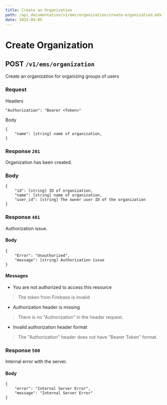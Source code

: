 ```yaml
---
title: Create an Organization
path: /api_documentation/v1/ems/organization/create-organization.mdx
date: 2025-04-05
---
```


# Create Organization

## POST `/v1/ems/organization`

Create an organization for organizing groups of users

### Request

Headers

```
"Authorization": "Bearer <Token>"
```

Body
```
{
    "name": [string] name of organization,
}
```

### Response `201`

Organization has been created.

### Body

```
{
    "id": [string] ID of organization,
    "name": [string] name of organization,
    "user_id": [string] The owner user ID of the organization
}
```

### Response `401`

Authorization issue.

#### Body
```
{
    "Error": "Unauthorized",
    "message": [string] Authorization issue
}
```

#### Messages

- You are not authorized to access this resource
> The token from Firebase is invalid
- Authorization header is missing
> There is no "Authorization" in the header request.
- Invalid authorization header format
> The "Authorization" header does not have "Bearer Token" format.

### Response `500`

Internal error with the server.

#### Body
```
{
    "error": "Internal Server Error",
    "message": "Internal Server Error"
}
```